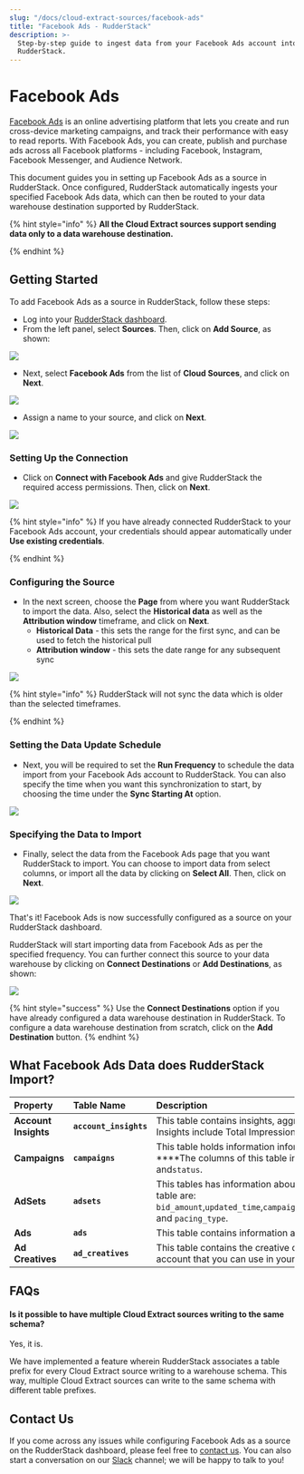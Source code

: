 ```yaml
---
slug: "/docs/cloud-extract-sources/facebook-ads"
title: "Facebook Ads - RudderStack"
description: >-
  Step-by-step guide to ingest data from your Facebook Ads account into
  RudderStack.
---
```


# Facebook Ads

[Facebook Ads](https://www.facebook.com/business/ads) is an online advertising platform that lets you create and run cross-device marketing campaigns, and track their performance with easy to read reports. With Facebook Ads, you can create, publish and purchase ads across all Facebook platforms - including Facebook, Instagram, Facebook Messenger, and Audience Network.

This document guides you in setting up Facebook Ads as a source in RudderStack. Once configured, RudderStack automatically ingests your specified Facebook Ads data, which can then be routed to your data warehouse destination supported by RudderStack.

{% hint style="info" %}
**All the Cloud Extract sources support sending data only to a data warehouse destination.**

{% endhint %}

## Getting Started

To add Facebook Ads as a source in RudderStack, follow these steps:

- Log into your [RudderStack dashboard](https://app.rudderlabs.com/signup?type=freetrial).
- From the left panel, select **Sources**. Then, click on **Add Source**, as shown:

![](../.gitbook/assets/1%20%284%29%20%283%29%20%283%29%20%283%29%20%283%29%20%283%29%20%283%29%20%283%29%20%283%29%20%283%29%20%283%29%20%283%29%20%283%29%20%283%29%20%283%29%20%283%29%20%282%29%20%283%29.png)

- Next, select **Facebook Ads** from the list of **Cloud Sources**, and click on **Next**.

![](../.gitbook/assets/2%20%281%29.png)

- Assign a name to your source, and click on **Next**.

![](../.gitbook/assets/screen-shot-2021-02-08-at-1.21.12-pm.png)

### Setting Up the Connection

- Click on **Connect with Facebook Ads** and give RudderStack the required access permissions. Then, click on **Next**.

![](../.gitbook/assets/screen-shot-2021-02-08-at-1.23.21-pm%20%281%29.png)

{% hint style="info" %}
If you have already connected RudderStack to your Facebook Ads account, your credentials should appear automatically under **Use existing credentials**.

{% endhint %}

### Configuring the Source

- In the next screen, choose the **Page** from where you want RudderStack to import the data. Also, select the **Historical data** as well as the **Attribution window** timeframe, and click on **Next**.
  - **Historical Data** - this sets the range for the first sync, and can be used to fetch the historical pull
  - **Attribution window** - this sets the date range for any subsequent sync

![](../.gitbook/assets/screen-shot-2021-02-08-at-1.22.07-pm.png)

{% hint style="info" %}
RudderStack will not sync the data which is older than the selected timeframes.

{% endhint %}

### Setting the Data Update Schedule

- Next, you will be required to set the **Run Frequency** to schedule the data import from your Facebook Ads account to RudderStack. You can also specify the time when you want this synchronization to start, by choosing the time under the **Sync Starting At** option.

![](../.gitbook/assets/6%20%287%29.png)

### Specifying the Data to Import

- Finally, select the data from the Facebook Ads page that you want RudderStack to import. You can choose to import data from select columns, or import all the data by clicking on **Select All**. Then, click on **Next**.

![](../.gitbook/assets/screen-shot-2021-02-08-at-1.24.13-pm.png)

That's it! Facebook Ads is now successfully configured as a source on your RudderStack dashboard.

RudderStack will start importing data from Facebook Ads as per the specified frequency. You can further connect this source to your data warehouse by clicking on **Connect Destinations** or **Add Destinations**, as shown:

![](../.gitbook/assets/screen-shot-2021-02-08-at-1.24.32-pm.png)

{% hint style="success" %}
Use the **Connect Destinations** option if you have already configured a data
warehouse destination in RudderStack. To configure a data warehouse
destination from scratch, click on the **Add Destination** button.
{% endhint %}

## What Facebook Ads Data does RudderStack Import?

| **Property**         | **Table Name**         | **Description**                                                                                                                                                               |
| :------------------- | :--------------------- | :---------------------------------------------------------------------------------------------------------------------------------------------------------------------------- |
| **Account Insights** | **`account_insights`** | This table contains insights, aggregated for the whole account. Insights include Total Impressions, CPP, CPC, Reach, and CPM.                                                 |
| **Campaigns**        | **`campaigns`**        | This table holds information information about your campaigns. \*\*\*\*The columns of this table include: `name`, `objective`, `account_id`, and`status`.                     |
| **AdSets**           | **`adsets`**           | This tables has information about your Ad Sets. The columns of this table are: `bid_amount`,`updated_time`,`campaign_id`,`daily_budget`,`lifetime_budget`, and `pacing_type`. |
| **Ads**              | **`ads`**              | This table contains information about your Facebook Ads.                                                                                                                      |
| **Ad Creatives**     | **`ad_creatives`**     | This table contains the creative content for your Facebook Ads account that you can use in your ads.                                                                          |

## FAQs

#### Is it possible to have multiple Cloud Extract sources writing to the same schema?

Yes, it is.

We have implemented a feature wherein RudderStack associates a table prefix for every Cloud Extract source writing to a warehouse schema. This way, multiple Cloud Extract sources can write to the same schema with different table prefixes.

## Contact Us

If you come across any issues while configuring Facebook Ads as a source on the RudderStack dashboard, please feel free to [contact us](mailto:%20docs@rudderstack.com). You can also start a conversation on our [Slack](https://resources.rudderstack.com/join-rudderstack-slack) channel; we will be happy to talk to you!
